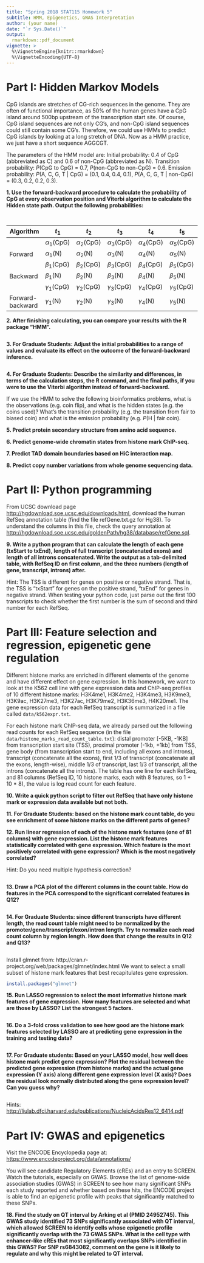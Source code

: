 ```yaml
---
title: "Spring 2018 STAT115 Homework 5"
subtitle: HMM, Epigenetics, GWAS Interpretation
author: (your name)
date: "`r Sys.Date()`"
output:
  rmarkdown::pdf_document
vignette: >
  %\VignetteEngine{knitr::rmarkdown}
  %\VignetteEncoding{UTF-8}
---
```


# Part I: Hidden Markov Models

CpG islands are stretches of CG-rich sequences in the genome. They are
often of functional importance, as 50% of the human genes have a CpG
island around 500bp upstream of the transcription start site. Of course,
CpG island sequences are not only CG's, and non-CpG island sequences could
still contain some CG's. Therefore, we could use HMMs to predict CpG
islands by looking at a long stretch of DNA. Now as a HMM practice, we
just have a short sequence AGGCGT.

The parameters of the HMM model are:
Initial probability: 0.4 of CpG (abbreviated as C) and 0.6 of non-CpG (abbreviated as N).
Transition probability: $P$(CpG to CpG) = 0.7, $P$(non-CpG to non-CpG) = 0.6.
Emission probability: $P$(A, C, G, T | CpG) = (0.1, 0.4, 0.4, 0.1), $P$(A, C, G, T | non-CpG) = (0.3, 0.2, 0.2, 0.3).

**1. Use the forward-backward procedure to calculate the probability of CpG at every observation position and Viterbi algorithm to calculate the Hidden state path. Output the following probabilities:**

```r
```

```r
```


| Algorithm          | $t_1$           | $t_2$           | $t_3$            | $t_4$            | $t_5$            |
|--------------------|-----------------|-----------------|------------------|------------------|------------------|
|                    | $\alpha_1$(CpG) | $\alpha_2$(CpG) | $\alpha_3$(CpG)  | $\alpha_4$(CpG)  | $\alpha_5$(CpG)  |
| Forward            | $\alpha_1$(N)   | $\alpha_2$(N)   | $\alpha_3$(N)    | $\alpha_4$(N)    | $\alpha_5$(N)    |
|                    | $\beta_1$(CpG)  | $\beta_2$(CpG)  | $\beta_3$(CpG)   | $\beta_4$(CpG)   | $\beta_5$(CpG)   |
| Backward           | $\beta_1$(N)    | $\beta_2$(N)    | $\beta_3$(N)     | $\beta_4$(N)     | $\beta_5$(N)     |
|                    | $\gamma_1$(CpG) | $\gamma_2$(CpG) | $\gamma_3$(CpG)  | $\gamma_4$(CpG)  | $\gamma_5$(CpG)  |
| Forward-backward   | $\gamma_1$(N)   | $\gamma_2$(N)   | $\gamma_3$(N)    | $\gamma_4$(N)    | $\gamma_5$(N)    |

**2. After finishing calculating, you can compare your results with the R package "HMM".**

```r
```

**3. For Graduate Students: Adjust the initial probabilities to a range of values and evaluate its effect on the outcome of the forward-backward inference.**

```r
```

**4. For Graduate Students: Describe the similarity and differences, in terms of the calculation steps, the R command, and the final paths, if you were to use the Viterbi algorithm instead of forward-backward.**

If we use the HMM to solve the following bioinformatics problems, what is the observations (e.g. coin flip), and what is the hidden states (e.g. the coins used)? What's the transition probability (e.g. the transition from fair to biased coin) and what is the emission probability (e.g. $P$(H | fair coin).

**5. Predict protein secondary structure from amino acid sequence.**

**6. Predict genome-wide chromatin states from histone mark ChIP-seq.**

**7. Predict TAD domain boundaries based on HiC interaction map.**

**8. Predict copy number variations from whole genome sequencing data.**

# Part II: Python programming

From UCSC download page [http://hgdownload.soe.ucsc.edu/downloads.html](http://hgdownload.soe.ucsc.edu/downloads.html), download the human RefSeq annotation table (find the file refGene.txt.gz for Hg38). To understand the columns in this file, check the query annotation at [http://hgdownload.soe.ucsc.edu/goldenPath/hg38/database/refGene.sql](http://hgdownload.soe.ucsc.edu/goldenPath/hg38/database/refGene.sql).

**9. Write a python program that can calculate the length of each gene (txStart to txEnd), length of full transcript (concatenated exons) and length of all introns concatenated. Write the output as a tab-delimited table, with RefSeq ID on first column, and the three numbers (length of gene, transcript, introns) after.**

Hint: The TSS is different for genes on positive or negative strand. That is, the TSS is "txStart" for genes on the positive strand, "txEnd" for genes in negative strand. When testing your python code, just parse out the first 100 transcripts to check whether the first number is the sum of second and third number for each RefSeq.

# Part III: Feature selection and regression, epigenetic gene regulation

Different histone marks are enriched in different elements of the genome
and have different effect on gene expression. In this homework, we want
to look at the K562 cell line with gene expression data and ChIP-seq
profiles of 10 different histone marks: H3K4me1, H3K4me2, H3K4me3,
H3K9me3, H3K9ac, H3K27me3, H3K27ac, H3K79me2, H3K36me3, H4K20me1. The
gene expression data for each RefSeq transcript is summarized in a file
called `data/k562expr.txt`.

For each histone mark ChIP-seq data, we already parsed out the following
read counts for each RefSeq sequence (in the file
`data/histone_marks_read_count_table.txt`): distal promoter [-5KB, -1KB] from
transcription start site (TSS), proximal promoter [-1kb, +1kb] from TSS,
gene body (from transcription start to end, including all exons and
introns), transcript (concatenate all the exons), first 1/3 of
transcript (concatenate all the exons, length-wise), middle 1/3 of
transcript, last 1/3 of transcript, all the introns (concatenate all the
introns). The table has one line for each RefSeq, and 81 columns (RefSeq
ID, 10 histone marks, each with 8 features, so 1 + 10 * 8), the value is
log read count for each feature.

**10. Write a quick python script to filter out RefSeq that have only histone mark or expression data available but not both.**

**11. For Graduate Students: based on the histone mark count table, do you see enrichment of some histone marks on the different parts of genes?**

**12. Run linear regression of each of the histone mark features (one of 81 columns) with gene expression. List the histone mark features statistically correlated with gene expression. Which feature is the most positively correlated with gene expression? Which is the most negatively correlated?**

Hint: Do you need multiple hypothesis correction?

```r
```

**13. Draw a PCA plot of the different columns in the count table. How do features in the PCA correspond to the significant correlated features in Q12?**

```r
```

**14. For Graduate Students: since different transcripts have different length, the read count table might need to be normalized by the promoter/gene/transcript/exon/intron length. Try to normalize each read count column by region length. How does that change the results in Q12 and Q13?**

```r
```

Install glmnet from: http://cran.r-project.org/web/packages/glmnet/index.html
We want to select a small subset of histone mark features that best
recapitulates gene expression.

```r
install.packages("glmnet")
```

**15. Run LASSO regression to select the most informative histone mark features of gene expression. How many features are selected and what are those by LASSO? List the strongest 5 factors.**

```r
```

**16. Do a 3-fold cross validation to see how good are the histone mark features selected by LASSO are at predicting gene expression in the training and testing data?**

```r
```

**17. For Graduate students: Based on your LASSO model, how well does histone mark predict gene expression? Plot the residual between the predicted gene expression (from histone marks) and the actual gene expression (Y axis) along different gene expression level (X axis)? Does the residual look normally distributed along the gene expression level? Can you guess why?**

```r
```

Hints: [http://liulab.dfci.harvard.edu/publications/NucleicAcidsRes12_6414.pdf](http://liulab.dfci.harvard.edu/publications/NucleicAcidsRes12_6414.pdf)

# Part IV: GWAS and epigenetics

Visit the ENCODE Encyclopedia page at: [https://www.encodeproject.org/data/annotations/](https://www.encodeproject.org/data/annotations/)

You will see candidate Regulatory Elements (cREs) and an entry to
SCREEN. Watch the tutorials, especially on GWAS. Browse the list of
genome-wide association studies (GWAS) in SCREEN to see how many
significant SNPs each study reported and whether based on these hits,
the ENCODE project is able to find an epigenetic profile with peaks that
significantly matched to these SNPs.

**18. Find the study on QT interval by Arking et al (PMID 24952745). This GWAS study identified 73 SNPs significantly associated with QT interval, which allowed SCREEN to identify cells whose epigenetic profile significantly overlap with the 73 GWAS SNPs. What is the cell type with enhancer-like cREs that most significantly overlaps SNPs identified in this GWAS? For SNP rs6843082, comment on the gene is it likely to regulate and why this might be related to QT interval.**
